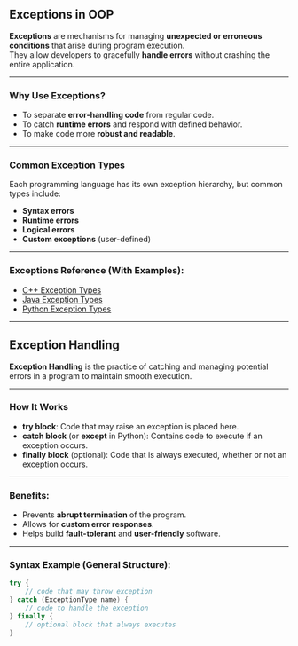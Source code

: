 ## Exceptions in OOP

**Exceptions** are mechanisms for managing **unexpected or erroneous conditions** that arise during program execution.  
They allow developers to gracefully **handle errors** without crashing the entire application.

---

### Why Use Exceptions?

- To separate **error-handling code** from regular code.
- To catch **runtime errors** and respond with defined behavior.
- To make code more **robust and readable**.

---

### Common Exception Types

Each programming language has its own exception hierarchy, but common types include:

- **Syntax errors**
- **Runtime errors**
- **Logical errors**
- **Custom exceptions** (user-defined)

---

### Exceptions Reference (With Examples):

- [C++ Exception Types](https://www.programiz.com/cpp-programming/exception-handling)  
- [Java Exception Types](https://www.educative.io/answers/what-are-different-types-of-exceptions-in-java)  
- [Python Exception Types](https://www.programiz.com/python-programming/exceptions)  

---

## Exception Handling

**Exception Handling** is the practice of catching and managing potential errors in a program to maintain smooth execution.

---

### How It Works

- **try block**: Code that may raise an exception is placed here.
- **catch block** (or **except** in Python): Contains code to execute if an exception occurs.
- **finally block** (optional): Code that is always executed, whether or not an exception occurs.

---

### Benefits:

- Prevents **abrupt termination** of the program.
- Allows for **custom error responses**.
- Helps build **fault-tolerant** and **user-friendly** software.

---

### Syntax Example (General Structure):

```java
try {
    // code that may throw exception
} catch (ExceptionType name) {
    // code to handle the exception
} finally {
    // optional block that always executes
}
